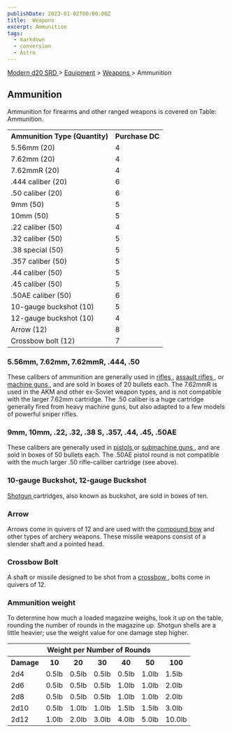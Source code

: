 ```yaml
---
publishDate: 2023-01-02T00:00:00Z
title:  Weapons 
excerpt: Ammunition
tags:
  - markdown
  - conversion
  - Astro
---
```


[ Modern d20 SRD ](/#modernD20) > [ Equipment](modern-d20-srd-equipment-index) > [ Weapons ](modern-d20-srd-equipment-equipment-weapons) > Ammunition

##  Ammunition

Ammunition for firearms and other ranged weapons is covered on Table:
Ammunition.


<table> <tr> <th> Ammunition Type (Quantity) </th> <th> Purchase DC </th> </tr> <tr> <td> 5.56mm (20) </td> <td> 4 </td> </tr> <tr> <td> 7.62mm (20) </td> <td> 4 </td> </tr> <tr> <td> 7.62mmR (20) </td> <td> 4 </td> </tr> <tr> <td> .444 caliber (20) </td> <td> 6 </td> </tr> <tr> <td> .50 caliber (20) </td> <td> 6 </td> </tr> <tr> <td> 9mm (50) </td> <td> 5 </td> </tr> <tr> <td> 10mm (50) </td> <td> 5 </td> </tr> <tr> <td> .22 caliber (50) </td> <td> 4 </td> </tr> <tr> <td> .32 caliber (50) </td> <td> 5 </td> </tr> <tr> <td> .38 special (50) </td> <td> 5 </td> </tr> <tr> <td> .357 caliber (50) </td> <td> 5 </td> </tr> <tr> <td> .44 caliber (50) </td> <td> 5 </td> </tr> <tr> <td> .45 caliber (50) </td> <td> 5 </td> </tr> <tr> <td> .50AE caliber (50) </td> <td> 6 </td> </tr> <tr> <td> 10-gauge buckshot (10) </td> <td> 5 </td> </tr> <tr> <td> 12-gauge buckshot (10) </td> <td> 4 </td> </tr> <tr> <td> Arrow (12) </td> <td> 8 </td> </tr> <tr> <td> Crossbow bolt (12) </td> <td> 7 </td> </tr> </table>


###  5.56mm, 7.62mm, 7.62mmR, .444, .50

These calibers of ammunition are generally used in [ rifles ](modern-d20-srd-equipment-weapons-longarms) , [ assault rifles ](modern-d20-srd-equipment-weapons-longarms) , or [ machine guns ](modern-d20-srd-equipment-weapons-longarms) , and are sold in boxes of 20 bullets each. The 7.62mmR is used in
the AKM and other ex-Soviet weapon types, and is not compatible with the
larger 7.62mm cartridge. The .50 caliber is a huge cartridge generally fired
from heavy machine guns, but also adapted to a few models of powerful sniper
rifles.

###  9mm, 10mm, .22, .32, .38 S, .357, .44, .45, .50AE

These calibers are generally used in [ pistols ](modern-d20-srd-equipment-weapons-handguns) or [ submachine guns ](modern-d20-srd-equipment-weapons-longarms) , and are sold in boxes of 50 bullets each. The .50AE pistol round
is not compatible with the much larger .50 rifle-caliber cartridge (see
above).

###  10-gauge Buckshot, 12-gauge Buckshot

[ Shotgun ](modern-d20-srd-equipment-weapons-longarms) cartridges, also known
as buckshot, are sold in boxes of ten.

###  Arrow

Arrows come in quivers of 12 and are used with the [ compound bow](modern-d20-srd-equipment-weapons-other-ranged) and other types of archery
weapons. These missile weapons consist of a slender shaft and a pointed head.

###  Crossbow Bolt

A shaft or missile designed to be shot from a [ crossbow ](modern-d20-srd-equipment-weapons-other-ranged) , bolts come in quivers of 12.

###  Ammunition weight

To determine how much a loaded magazine weighs, look it up on the table,
rounding the number of rounds in the magazine up. Shotgun shells are a little
heavier; use the weight value for one damage step higher.


<table> <tr> <th colspan="7"> Weight per Number of Rounds </th> </tr> <tr> <th> Damage </th> <th> 10 </th> <th> 20 </th> <th> 30 </th> <th> 40 </th> <th> 50 </th> <th> 100 </th> </tr> <tr> <td> 2d4 </td> <td> 0.5lb </td> <td> 0.5lb </td> <td> 0.5lb </td> <td> 0.5lb </td> <td> 1.0lb </td> <td> 1.5lb </td> </tr> <tr> <td> 2d6 </td> <td> 0.5lb </td> <td> 0.5lb </td> <td> 0.5lb </td> <td> 1.0lb </td> <td> 1.0lb </td> <td> 2.0lb </td> </tr> <tr> <td> 2d8 </td> <td> 0.5lb </td> <td> 0.5lb </td> <td> 0.5lb </td> <td> 1.0lb </td> <td> 1.0lb </td> <td> 2.0lb </td> </tr> <tr> <td> 2d10 </td> <td> 0.5lb </td> <td> 1.0lb </td> <td> 1.0lb </td> <td> 1.5lb </td> <td> 1.5lb </td> <td> 3.0lb </td> </tr> <tr> <td> 2d12 </td> <td> 1.0lb </td> <td> 2.0lb </td> <td> 3.0lb </td> <td> 4.0lb </td> <td> 5.0lb </td> <td> 10.0lb </td> </tr> </table>


